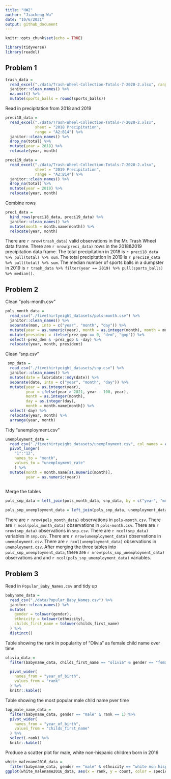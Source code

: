 ```yaml
---
title: "HW2"
author: "Jiacheng Wu"
date: "10/6/2021"
output: github_document
---
```


```r
knitr::opts_chunk$set(echo = TRUE)
```

```r
library(tidyverse)
library(readxl)
```

## Problem 1

```r
trash_data = 
  read_excel("./data/Trash-Wheel-Collection-Totals-7-2020-2.xlsx", range = "A2:N535") %>% 
  janitor::clean_names() %>% 
  na.omit() %>% 
  mutate(sports_balls = round(sports_balls))
```

Read in precipitation from 2018 and 2019

```r
preci18_data = 
  read_excel("./data/Trash-Wheel-Collection-Totals-7-2020-2.xlsx", 
             sheet = "2018 Precipitation", 
             range = "A2:B14") %>% 
  janitor::clean_names() %>% 
  drop_na(total) %>% 
  mutate(year = 2018) %>% 
  relocate(year, month)
```

```r
preci19_data = 
  read_excel("./data/Trash-Wheel-Collection-Totals-7-2020-2.xlsx", 
             sheet = "2019 Precipitation", 
             range = "A2:B14") %>% 
  janitor::clean_names() %>% 
  drop_na(total) %>% 
  mutate(year = 2019) %>% 
  relocate(year, month)
```
 
Combine rows

```r
preci_data = 
  bind_rows(preci18_data, preci19_data) %>% 
  janitor::clean_names() %>% 
  mutate(month = month.name[month]) %>% 
  relocate(year, month)
```

There are `r nrow(trash_data)` valid observations in the Mr. Trash Wheel data frame. There are `r nrow(preci_data)` rows in the 2018&2019 precipitation data frame.
The total precipitation in 2018 is `r preci18_data %>% pull(total) %>% sum`. The total precipitation in 2019 is `r preci19_data %>% pull(total) %>% sum`. The median number of sports balls in a dumpster in 2019 is `r trash_data %>% filter(year == 2019) %>% pull(sports_balls) %>% median()`.

## Problem 2

Clean "pols-month.csv"
```r
pols_month_data = 
  read_csv("./fivethirtyeight_datasets/pols-month.csv") %>% 
  janitor::clean_names() %>% 
  separate(mon, into = c("year", "month", "day")) %>%
  mutate(year = as.numeric(year), month = as.integer(month), month = month.name[month]) %>% 
  mutate(president = ifelse(prez_gop == 0, "dem", "gop")) %>% 
  select(-prez_dem & -prez_gop & -day) %>% 
  relocate(year, month, president)
```

Clean "snp.csv"
```r
 snp_data = 
  read_csv("./fivethirtyeight_datasets/snp.csv") %>% 
  janitor::clean_names() %>% 
  mutate(date = lubridate::mdy(date)) %>%
  separate(date, into = c("year", "month", "day")) %>% 
  mutate(year = as.integer(year),
         year = ifelse(year > 2021, year - 100, year),
         month = as.integer(month),
         day = as.integer(day),
         month = month.name[month]) %>% 
  select(-day) %>% 
  relocate(year, month) %>% 
  arrange(year, month)
```

Tidy "unemployment.csv"
```r
unemployment_data = 
  read_csv("./fivethirtyeight_datasets/unemployment.csv", col_names = c("year", "1":"12"), skip = 1) %>% 
  pivot_longer(
    "1":"12",
    names_to = "month",
    values_to = "unemployment_rate"
    ) %>% 
  mutate(month = month.name[as.numeric(month)],
         year = as.numeric(year))
 
```

Merge the tables
```r
pols_snp_data = left_join(pols_month_data, snp_data, by = c("year", "month"))

pols_snp_unemployment_data = left_join(pols_snp_data, unemployment_data, by = c("year", "month" ))
```

There are `r nrow(pols_month_data)` observations in `pols-month.csv`. There are `r ncol(pols_month_data)` observations in `pols-month.csv`.
There are `r nrow(snp_data)` observations in `snp.csv`. There are `r ncol(snp_data)` variables in `snp.csv`.
There are `r nrow(unemployment_data)` observations in `unemployment.csv`. There are `r ncol(unemployment_data)` observations in `unemployment.csv`.
After merging the three tables into `pols_snp_unemployment_data`, there are `r nrow(pols_snp_unemployment_data)` observations and and `r ncol(pols_snp_unemployment_data)` variables.



## Problem 3

Read in `Popular_Baby_Names.csv` and tidy up
```r
babyname_data = 
  read_csv("./data/Popular_Baby_Names.csv") %>% 
  janitor::clean_names() %>% 
  mutate(
    gender = tolower(gender),
    ethnicity = tolower(ethnicity),
    childs_first_name = tolower(childs_first_name)
  ) %>% 
  distinct()
```

Table showing the rank in popularity of "Olivia" as female child name over time
```r
olivia_data = 
  filter(babyname_data, childs_first_name == "olivia" & gender == "female") %>% 

  pivot_wider(
    names_from = "year_of_birth",
    values_from = "rank"
  ) %>% 
  knitr::kable()
```

Table showing the most popular male child name pver time
```r
top_male_name_data = 
  filter(babyname_data, gender == "male" & rank == 1) %>% 
  pivot_wider(
    names_from = "year_of_birth",
    values_from = "childs_first_name"
  ) %>% 
  select(-rank) %>% 
  knitr::kable()
```

Produce a scatter plot for male, white non-hispanic children born in 2016
```r
white_malename2016_data = 
  filter(babyname_data, gender == "male" & ethnicity == "white non hispanic" & year_of_birth == 2016) 
ggplot(white_malename2016_data, aes(x = rank, y = count, color = species)) + geom_point(color = "blue")
```

